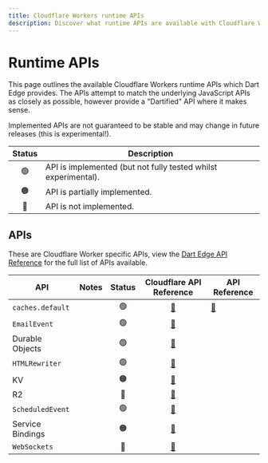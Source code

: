 ```yaml
---
title: Cloudflare Workers runtime APIs
description: Discover what runtime APIs are available with Cloudflare Workers.
---
```


# Runtime APIs

This page outlines the available Cloudflare Workers runtime APIs which Dart Edge provides. The APIs attempt to match
the underlying JavaScript APIs as closely as possible, however provide a "Dartified" API where
it makes sense.

<Warning>
  Implemented APIs are not guaranteed to be stable and may change in future
  releases (this is experimental!).
</Warning>

| Status | Description                                                    |
| :----: | -------------------------------------------------------------- |
|   🟢   | API is implemented (but not fully tested whilst experimental). |
|   🟠   | API is partially implemented.                                  |
|   🔴   | API is not implemented.                                        |

## APIs

These are Cloudflare Worker specific APIs, view the [Dart Edge API Reference](/apis) for the full list of APIs available.

| API              | Notes | Status |                                 Cloudflare API Reference                                  | API Reference                                                                         |
| ---------------- | ----- | :----: | :---------------------------------------------------------------------------------------: | ------------------------------------------------------------------------------------- |
| `caches.default` |       |   🟢   |            [📖](https://developers.cloudflare.com/workers/runtime-apis/cache/)            | [📖](https://pub.dev/documentation/cloudflare_workers/latest/cache/defaultCache.html) |
| `EmailEvent`     |       |   🟢   |         [📖](https://developers.cloudflare.com/workers/runtime-apis/email-event/)         |                                                                                       |
| Durable Objects  |       |   🟢   |       [📖](https://developers.cloudflare.com/workers/runtime-apis/durable-objects/)       |                                                                                       |
| `HTMLRewriter`   |       |   🟢   |        [📖](https://developers.cloudflare.com/workers/runtime-apis/html-rewriter/)        |                                                                                       |
| KV               |       |   🟠   |             [📖](https://developers.cloudflare.com/workers/runtime-apis/kv/)              |                                                                                       |
| R2               |       |   🔴   | [📖](https://developers.cloudflare.com/r2/data-access/workers-api/workers-api-reference/) |                                                                                       |
| `ScheduledEvent` |       |   🟢   |       [📖](https://developers.cloudflare.com/workers/runtime-apis/scheduled-event/)       |                                                                                       |
| Service Bindings |       |   🟠   |      [📖](https://developers.cloudflare.com/workers/runtime-apis/service-bindings/)       |                                                                                       |
| `WebSockets`     |       |   🔴   |         [📖](https://developers.cloudflare.com/workers/runtime-apis/websockets/)          |                                                                                       |

